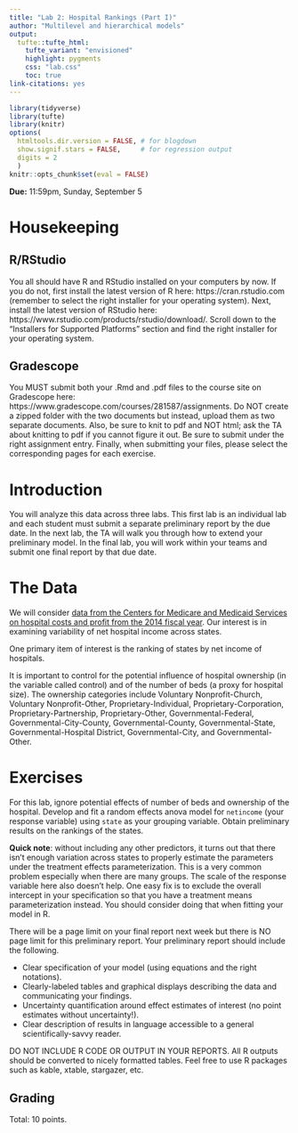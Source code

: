 ```yaml
---
title: "Lab 2: Hospital Rankings (Part I)"
author: "Multilevel and hierarchical models"
output: 
  tufte::tufte_html:
    tufte_variant: "envisioned"
    highlight: pygments
    css: "lab.css"
    toc: true
link-citations: yes
---
```


```r
library(tidyverse)
library(tufte)
library(knitr)
options(
  htmltools.dir.version = FALSE, # for blogdown
  show.signif.stars = FALSE,     # for regression output
  digits = 2
  )
knitr::opts_chunk$set(eval = FALSE)
```


**Due:**  11:59pm, Sunday, September 5


# Housekeeping

## R/RStudio
You all should have R and RStudio installed on your computers by now. If you do not, first install the latest version of R here: https://cran.rstudio.com (remember to select the right installer for your operating system). Next, install the latest version of RStudio here: https://www.rstudio.com/products/rstudio/download/. Scroll down to the "Installers for Supported Platforms" section and find the right installer for your operating system.


## Gradescope
You MUST submit both your .Rmd and .pdf files to the course site on Gradescope here: https://www.gradescope.com/courses/281587/assignments. Do NOT create a zipped folder with the two documents but instead, upload them as two separate documents. Also, be sure to knit to pdf and NOT html; ask the TA about knitting to pdf if you cannot figure it out. Be sure to submit under the right assignment entry. Finally, when submitting your files, please select the corresponding pages for each exercise.



# Introduction
You will analyze this data across three labs. This first lab is an individual lab and each student must submit a separate preliminary report by the due date. In the next lab, the TA will walk you through how to extend your preliminary model. In the final lab, you will work within your teams and submit one final report by that due date.



# The Data

We will consider [data  from the Centers for Medicare and Medicaid Services on hospital costs and profit from the 2014 fiscal year](data/hc2014.RData). Our interest is in examining variability of net hospital income across states. 

One primary item of interest is the ranking of states by net income of hospitals. 

It is important to control for the potential influence of hospital ownership (in the variable called control) and of the number of beds (a proxy for hospital size). The ownership categories include Voluntary Nonprofit-Church, Voluntary Nonprofit-Other, Proprietary-Individual, Proprietary-Corporation, Proprietary-Partnership, Proprietary-Other, Governmental-Federal, Governmental-City-County, Governmental-County, Governmental-State, Governmental-Hospital District, Governmental-City, and Governmental-Other.


# Exercises

For this lab, ignore potential effects of number of beds and ownership of the hospital. Develop and fit a random effects anova model for `netincome` (your response variable) using `state` as your grouping variable. Obtain preliminary results on the rankings of the states.

**Quick note**: without including any other predictors, it turns out that there isn't enough variation across states to properly estimate the parameters under the treatment effects parameterization. This is a very common problem especially when there are many groups. The scale of the response variable here also doesn't help. One easy fix is to exclude the overall intercept in your specification so that you have a treatment means parameterization instead. You should consider doing that when fitting your model in R.

There will be a page limit on your final report next week but there is NO page limit for this preliminary report. Your preliminary report should include the following.

+ Clear specification of your model (using equations and the right notations).
+ Clearly-labeled tables and graphical displays describing the data and communicating your findings.
+ Uncertainty quantification around effect estimates of interest (no point estimates without uncertainty!).
+ Clear description of results in language accessible to a general scientifically-savvy reader.

DO NOT INCLUDE R CODE OR OUTPUT IN YOUR REPORTS. All R outputs should be converted to nicely formatted tables. Feel free to use R packages such as kable, xtable, stargazer, etc.



## Grading

Total: 10 points.



